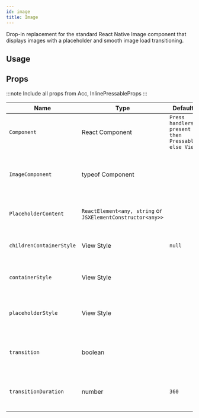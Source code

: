 ```yaml
---
id: image
title: Image
---
```



Drop-in replacement for the standard React Native Image component that displays
images with a placeholder and smooth image load transitioning.

## Usage

<Usage />

## Props

:::note
Include all props from Acc, InlinePressableProps
:::

<div class='table-responsive'>

| Name                     | Type                                                        | Default                                           | Description                                           |
| ------------------------ | ----------------------------------------------------------- | ------------------------------------------------- | ----------------------------------------------------- |
| `Component`              | React Component                                             | `Press handlers present then Pressable else View` | Define the component passed to image.                 |
| `ImageComponent`         | typeof Component                                            |                                                   | Specify a different component as the Image component. |
| `PlaceholderContent`     | `ReactElement<any, string` or `JSXElementConstructor<any>>` |                                                   | Content to load when Image is rendering.              |
| `childrenContainerStyle` | View Style                                                  | `null`                                            | Additional styling for the children container.        |
| `containerStyle`         | View Style                                                  |                                                   | Additional styling for the container.                 |
| `placeholderStyle`       | View Style                                                  |                                                   | Additional styling for the placeholder container.     |
| `transition`             | boolean                                                     |                                                   | Perform fade transition on image load.                |
| `transitionDuration`     | number                                                      | `360`                                             | Perform fade transition on image load.                |

</div>
